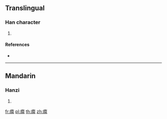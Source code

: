 {{character info/new}}
==Translingual==

===Han character===
{{Han char|rn=104|rad=疒|as=13|sn=18|four=|canj=KYWF}}

# {{defn|Han|sort=疒13}}

====References====
* {{Han ref|kx=0782.021|dkj=22565|hdz=42700.121|uh=765D|ud=30301}}

----

==Mandarin==

===Hanzi===
{{cmn-hanzi|pin=[[lǐn]] ([[lin3]])|wg=lin<sup>3</sup>}}

# {{defn|lang=cmn|sort=疒13}}

[[fr:癝]]
[[pl:癝]]
[[th:癝]]
[[zh:癝]]